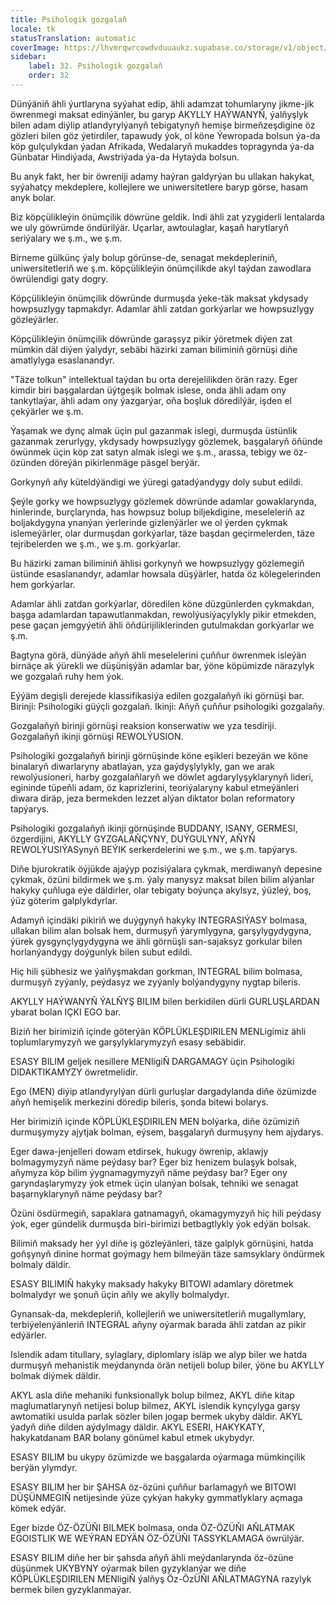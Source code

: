 ```yaml
---
title: Psihologik gozgalaň
locale: tk
statusTranslation: automatic
coverImage: https://lhvmrqwrcowdvduuaukz.supabase.co/storage/v1/object/public/strapi-uploads/small_cover-educacion-fundamental.webp-2d51a7828a2b1309555be27f7e2a61a0.webp
sidebar:
    label: 32. Psihologik gozgalaň
    order: 32
---
```

Dünýäniň ähli ýurtlaryna syýahat edip, ähli adamzat tohumlaryny jikme-jik öwrenmegi maksat edinýänler, bu garyp AKYLLY HAÝWANYŇ, ýalňyşlyk bilen adam diýlip atlandyrylýanyň tebigatynyň hemişe birmeňzeşdigine öz gözleri bilen göz ýetirdiler, tapawudy ýok, ol köne Ýewropada bolsun ýa-da köp gulçulykdan ýadan Afrikada, Wedalaryň mukaddes topragynda ýa-da Günbatar Hindiýada, Awstriýada ýa-da Hytaýda bolsun.

Bu anyk fakt, her bir öwreniji adamy haýran galdyrýan bu ullakan hakykat, syýahatçy mekdeplere, kollejlere we uniwersitetlere baryp görse, hasam anyk bolar.

Biz köpçülikleýin önümçilik döwrüne geldik. Indi ähli zat yzygiderli lentalarda we uly göwrümde öndürilýär. Uçarlar, awtoulaglar, kaşaň harytlaryň seriýalary we ş.m., we ş.m.

Birneme gülkünç ýaly bolup görünse-de, senagat mekdepleriniň, uniwersitetleriň we ş.m. köpçülikleýin önümçilikde akyl taýdan zawodlara öwrülendigi gaty dogry.

Köpçülikleýin önümçilik döwründe durmuşda ýeke-täk maksat ykdysady howpsuzlygy tapmakdyr. Adamlar ähli zatdan gorkýarlar we howpsuzlygy gözleýärler.

Köpçülikleýin önümçilik döwründe garaşsyz pikir ýöretmek diýen zat mümkin däl diýen ýalydyr, sebäbi häzirki zaman biliminiň görnüşi diňe amatlylyga esaslanandyr.

"Täze tolkun" intellektual taýdan bu orta derejelilikden örän razy. Eger kimdir biri başgalardan üýtgeşik bolmak islese, onda ähli adam ony tankytlaýar, ähli adam ony ýazgarýar, oňa boşluk döredilýär, işden el çekýärler we ş.m.

Ýaşamak we dynç almak üçin pul gazanmak islegi, durmuşda üstünlik gazanmak zerurlygy, ykdysady howpsuzlygy gözlemek, başgalaryň öňünde öwünmek üçin köp zat satyn almak islegi we ş.m., arassa, tebigy we öz-özünden döreýän pikirlenmäge päsgel berýär.

Gorkynyň aňy küteldýändigi we ýüregi gatadýandygy doly subut edildi.

Şeýle gorky we howpsuzlygy gözlemek döwründe adamlar gowaklarynda, hinlerinde, burçlarynda, has howpsuz bolup biljekdigine, meseleleriň az boljakdygyna ynanýan ýerlerinde gizlenýärler we ol ýerden çykmak islemeýärler, olar durmuşdan gorkýarlar, täze başdan geçirmelerden, täze tejribelerden we ş.m., we ş.m. gorkýarlar.

Bu häzirki zaman biliminiň ählisi gorkynyň we howpsuzlygy gözlemegiň üstünde esaslanandyr, adamlar howsala düşýärler, hatda öz kölegelerinden hem gorkýarlar.

Adamlar ähli zatdan gorkýarlar, döredilen köne düzgünlerden çykmakdan, başga adamlardan tapawutlanmakdan, rewolýusiýaçylykly pikir etmekden, pese gaçan jemgyýetiň ähli öňdürijiliklerinden gutulmakdan gorkýarlar we ş.m.

Bagtyna görä, dünýäde aňyň ähli meselelerini çuňňur öwrenmek isleýän birnäçe ak ýürekli we düşünişýän adamlar bar, ýöne köpümizde närazylyk we gozgalaň ruhy hem ýok.

Eýýäm degişli derejede klassifikasiýa edilen gozgalaňyň iki görnüşi bar. Birinji: Psihologiki güýçli gozgalaň. Ikinji: Aňyň çuňňur psihologiki gozgalaňy.

Gozgalaňyň birinji görnüşi reaksion konserwatiw we yza tesdiriji. Gozgalaňyň ikinji görnüşi REWOLÝUSION.

Psihologiki gozgalaňyň birinji görnüşinde köne eşikleri bezeýän we köne binalaryň diwarlaryny abatlaýan, yza gaýdyşlylykly, gan we arak rewolýusioneri, harby gozgalaňlaryň we döwlet agdarylyşyklarynyň lideri, egininde tüpeňli adam, öz kaprizlerini, teoriýalaryny kabul etmeýänleri diwara diräp, jeza bermekden lezzet alýan diktator bolan reformatory tapýarys.

Psihologiki gozgalaňyň ikinji görnüşinde BUDDANY, ISANY, GERMESI, özgerdijini, AKYLLY GYZGALAŇÇYNY, DUÝGULYNY, AŇYŇ REWOLÝUSIÝASynyň BEÝIK serkerdelerini we ş.m., we ş.m. tapýarys.

Diňe bjurokratik öýjükde ajaýyp pozisiýalara çykmak, merdiwanyň depesine çykmak, özüni bildirmek we ş.m. ýaly manysyz maksat bilen bilim alýanlar hakyky çuňluga eýe däldirler, olar tebigaty boýunça akylsyz, ýüzleý, boş, ýüz göterim galplykdyrlar.

Adamyň içindäki pikiriň we duýgynyň hakyky INTEGRASIÝASY bolmasa, ullakan bilim alan bolsak hem, durmuşyň ýarymlygyna, garşylygydygyna, ýürek gysgynçlygydygyna we ähli görnüşli san-sajaksyz gorkular bilen horlanýandygy doýgunlyk bilen subut edildi.

Hiç hili şübhesiz we ýalňyşmakdan gorkman, INTEGRAL bilim bolmasa, durmuşyň zyýanly, peýdasyz we zyýanly bolýandygyny nygtap bileris.

AKYLLY HAÝWANYŇ ÝALŇYŞ BILIM bilen berkidilen dürli GURLUŞLARDAN ybarat bolan IÇKI EGO bar.

Biziň her birimiziň içinde göterýän KÖPLÜKLEŞDIRILEN MENLigimiz ähli toplumlarymyzyň we garşylyklarymyzyň esasy sebäbidir.

ESASY BILIM geljek nesillere MENligiŇ DARGAMAGY üçin Psihologiki DIDAKTIKAMYZY öwretmelidir.

Ego (MEN) diýip atlandyrylýan dürli gurluşlar dargadylanda diňe özümizde aňyň hemişelik merkezini döredip bileris, şonda bitewi bolarys.

Her birimiziň içinde KÖPLÜKLEŞDIRILEN MEN bolýarka, diňe özümiziň durmuşymyzy ajytjak bolman, eýsem, başgalaryň durmuşyny hem ajydarys.

Eger dawa-jenjelleri dowam etdirsek, hukugy öwrenip, aklawjy bolmagymyzyň näme peýdasy bar? Eger biz henizem bulaşyk bolsak, aňymyza köp bilim ýygnamagymyzyň näme peýdasy bar? Eger ony garyndaşlarymyzy ýok etmek üçin ulanýan bolsak, tehniki we senagat başarnyklarynyň näme peýdasy bar?

Özüni ösdürmegiň, sapaklara gatnamagyň, okamagymyzyň hiç hili peýdasy ýok, eger gündelik durmuşda biri-birimizi betbagtlykly ýok edýän bolsak.

Bilimiň maksady her ýyl diňe iş gözleýänleri, täze galplyk görnüşini, hatda goňşynyň dinine hormat goýmagy hem bilmeýän täze samsyklary öndürmek bolmaly däldir.

ESASY BILIMIŇ hakyky maksady hakyky BITOWI adamlary döretmek bolmalydyr we şonuň üçin aňly we akylly bolmalydyr.

Gynansak-da, mekdepleriň, kollejleriň we uniwersitetleriň mugallymlary, terbiýelenýänleriň INTEGRAL aňyny oýarmak barada ähli zatdan az pikir edýärler.

Islendik adam titullary, sylaglary, diplomlary isläp we alyp biler we hatda durmuşyň mehanistik meýdanynda örän netijeli bolup biler, ýöne bu AKYLLY bolmak diýmek däldir.

AKYL asla diňe mehaniki funksionallyk bolup bilmez, AKYL diňe kitap maglumatlarynyň netijesi bolup bilmez, AKYL islendik kynçylyga garşy awtomatiki usulda parlak sözler bilen jogap bermek ukyby däldir. AKYL ýadyň diňe dilden aýdylmagy däldir. AKYL ESERI, HAKYKATY, hakykatdanam BAR bolany gönümel kabul etmek ukybydyr.

ESASY BILIM bu ukypy özümizde we başgalarda oýarmaga mümkinçilik berýän ylymdyr.

ESASY BILIM her bir ŞAHSA öz-özüni çuňňur barlamagyň we BITOWI DÜŞÜNMEGIŇ netijesinde ýüze çykýan hakyky gymmatlyklary açmaga kömek edýär.

Eger bizde ÖZ-ÖZÜŇI BILMEK bolmasa, onda ÖZ-ÖZÜŇI AŇLATMAK EGOISTLIK WE WEÝRAN EDÝÄN ÖZ-ÖZÜŇI TASSYKLAMAGA öwrülýär.

ESASY BILIM diňe her bir şahsda aňyň ähli meýdanlarynda öz-özüne düşünmek UKYBYNY oýarmak bilen gyzyklanýar we diňe KÖPLÜKLEŞDIRILEN MENligiŇ ýalňyş Öz-ÖzÜŇI AŇLATMAGYNA razylyk bermek bilen gyzyklanmaýar.

